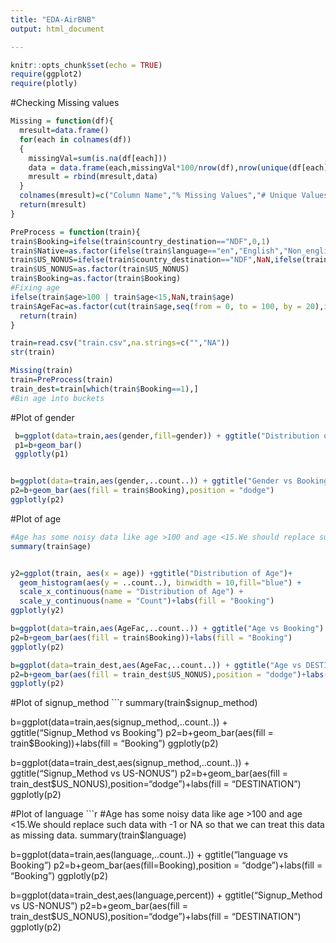 ```yaml
---
title: "EDA-AirBNB"
output: html_document

---
```


```r
knitr::opts_chunk$set(echo = TRUE)
require(ggplot2)
require(plotly)
```

#Checking Missing values
```r
Missing = function(df){
  mresult=data.frame()
  for(each in colnames(df))
  {
    missingVal=sum(is.na(df[each]))
    data = data.frame(each,missingVal*100/nrow(df),nrow(unique(df[each])))
    mresult = rbind(mresult,data)
  }
  colnames(mresult)=c("Column Name","% Missing Values","# Unique Values")
  return(mresult)
}

PreProcess = function(train){
train$Booking=ifelse(train$country_destination=="NDF",0,1)
train$Native=as.factor(ifelse(train$language=="en","English","Non_english"))
train$US_NONUS=ifelse(train$country_destination=="NDF",NaN,ifelse(train$country_destination=="US","US","NON-US"))
train$US_NONUS=as.factor(train$US_NONUS)
train$Booking=as.factor(train$Booking)
#Fixing age
ifelse(train$age>100 | train$age<15,NaN,train$age)
train$AgeFac=as.factor(cut(train$age,seq(from = 0, to = 100, by = 20),include.lowest = TRUE))  
  return(train)
}

```

```r
train=read.csv("train.csv",na.strings=c("","NA"))
str(train)

Missing(train)
train=PreProcess(train)
train_dest=train[which(train$Booking==1),]
#Bin age into buckets

```
#Plot of gender
```r

 b=ggplot(data=train,aes(gender,fill=gender)) + ggtitle("Distribution of Gender")
 p1=b+geom_bar()
 ggplotly(p1)


b=ggplot(data=train,aes(gender,..count..)) + ggtitle("Gender vs Booking")
p2=b+geom_bar(aes(fill = train$Booking),position = "dodge")
ggplotly(p2)
```

#Plot of age
```r
#Age has some noisy data like age >100 and age <15.We should replace such data with -1 or NA so that we can treat this data as missing data.
summary(train$age) 


y2=ggplot(train, aes(x = age)) +ggtitle("Distribution of Age")+
  geom_histogram(aes(y = ..count..), binwidth = 10,fill="blue") +
  scale_x_continuous(name = "Distribution of Age") +
  scale_y_continuous(name = "Count")+labs(fill = "Booking") 
ggplotly(y2)

b=ggplot(data=train,aes(AgeFac,..count..)) + ggtitle("Age vs Booking")
p2=b+geom_bar(aes(fill = train$Booking))+labs(fill = "Booking") 
ggplotly(p2)

b=ggplot(data=train_dest,aes(AgeFac,..count..)) + ggtitle("Age vs DESTINATION")
p2=b+geom_bar(aes(fill = train_dest$US_NONUS),position = "dodge")+labs(fill = "DESTINATION") 
ggplotly(p2)

```
#Plot of signup_method
```r

summary(train$signup_method) 

b=ggplot(data=train,aes(signup_method,..count..)) + ggtitle("Signup_Method vs Booking")
p2=b+geom_bar(aes(fill = train$Booking))+labs(fill = "Booking") 
ggplotly(p2)

b=ggplot(data=train_dest,aes(signup_method,..count..)) + ggtitle("Signup_Method vs US-NONUS")
p2=b+geom_bar(aes(fill = train_dest$US_NONUS),position="dodge")+labs(fill = "DESTINATION") 
ggplotly(p2)


#Plot of language
```r
#Age has some noisy data like age >100 and age <15.We should replace such data with -1 or NA so that we can treat this data as missing data.
summary(train$language) 

b=ggplot(data=train,aes(language,..count..)) + ggtitle("language vs Booking")
p2=b+geom_bar(aes(fill=Booking),position = "dodge")+labs(fill = "Booking") 
ggplotly(p2)

b=ggplot(data=train_dest,aes(language,percent)) + ggtitle("Signup_Method vs US-NONUS")
p2=b+geom_bar(aes(fill = train_dest$US_NONUS),position="dodge")+labs(fill = "DESTINATION") 
ggplotly(p2)

